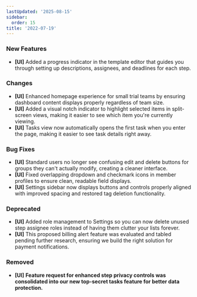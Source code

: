 ```yaml
---
lastUpdated: '2025-08-15'
sidebar:
  order: 15
title: '2022-07-19'
---
```


### New Features

- **[UI]** Added a progress indicator in the template editor that guides you through setting up descriptions, assignees, and deadlines for each step.

### Changes

- **[UI]** Enhanced homepage experience for small trial teams by ensuring dashboard content displays properly regardless of team size.
- **[UI]** Added a visual notch indicator to highlight selected items in split-screen views, making it easier to see which item you're currently viewing.
- **[UI]** Tasks view now automatically opens the first task when you enter the page, making it easier to see task details right away.

### Bug Fixes

- **[UI]** Standard users no longer see confusing edit and delete buttons for groups they can't actually modify, creating a cleaner interface.
- **[UI]** Fixed overlapping dropdown and checkmark icons in member profiles to ensure clean, readable field displays.
- **[UI]** Settings sidebar now displays buttons and controls properly aligned with improved spacing and restored tag deletion functionality.

### Deprecated

- **[UI]** Added role management to Settings so you can now delete unused step assignee roles instead of having them clutter your lists forever.
- **[UI]** This proposed billing alert feature was evaluated and tabled pending further research, ensuring we build the right solution for payment notifications.

### Removed

- **[UI]** **Feature request for enhanced step privacy controls was consolidated into our new top-secret tasks feature for better data protection.**
